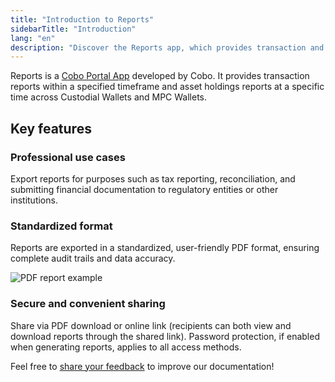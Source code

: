 ```yaml
---
title: "Introduction to Reports"
sidebarTitle: "Introduction"
lang: "en"
description: "Discover the Reports app, which provides transaction and asset holdings reports."
---
```

Reports is a [Cobo Portal App](/en/apps/introduction) developed by Cobo.  It provides transaction reports within a specified timeframe and asset holdings reports at a specific time across Custodial Wallets and MPC Wallets.

## Key features

### Professional use cases
Export reports for purposes such as tax reporting, reconciliation, and submitting financial documentation to regulatory entities or other institutions.

### Standardized format
Reports are exported in a standardized, user-friendly PDF format, ensuring complete audit trails and data accuracy.

<img src="/en/images/portal-apps/reports/form.png" className="full_screen" alt="PDF report example"/>

### Secure and convenient sharing
Share via PDF download or online link (recipients can both view and download reports through the shared link). Password protection, if enabled when generating reports, applies to all access methods.

<Tip>Feel free to [share your feedback](https://forms.zohopublic.com/cobo/form/DocumentFeedbackForm/formperma/QvLOhxJv1_JMsJ-1dleZ8Itb_7rzN-LtgvsDdxosoVI?referrername=manuals) to improve our documentation!</Tip>